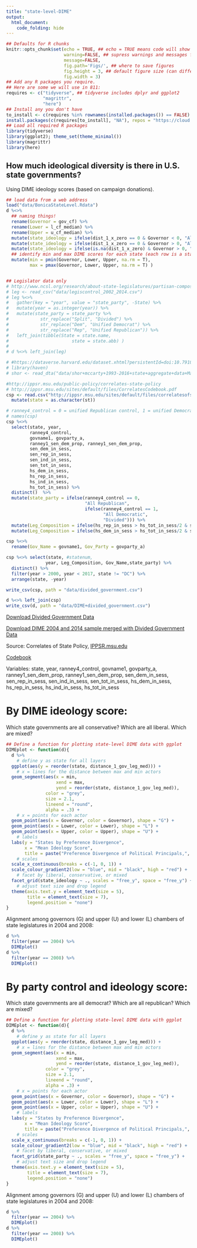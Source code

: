 ```yaml
---
title: "state-level-DIME"
output: 
  html_document:
    code_folding: hide
---
```

```r
## Defaults for R chunks
knitr::opts_chunk$set(echo = TRUE, ## echo = TRUE means code will show
                      warning=FALSE, ## supress warnings and messages from R
                      message=FALSE,
                      fig.path='Figs/', ## where to save figures
                      fig.height = 3, ## default figure size (can differ in each chunk)
                      fig.width = 3)
## Add any R packages you require. 
## Here are some we will use in 811:
requires <- c("tidyverse", ## tidyverse includes dplyr and ggplot2
              "magrittr",
              "here")
## Install any you don't have
to_install <- c(requires %in% rownames(installed.packages()) == FALSE)
install.packages(c(requires[to_install], "NA"), repos = "https://cloud.r-project.org/" )
## Load all required R packages
library(tidyverse)
library(ggplot2); theme_set(theme_minimal())
library(magrittr)
library(here)
```


## How much ideological diversity is there in U.S. state governments?

Using DIME ideology scores (based on campaign donations).

```r
## load data from a web address
load("data/BonicaStateLevel.Rdata")
d %<>%
  ## naming things! 
  rename(Governor = gov_cf) %>% 
  rename(Lower = l_cf_median) %>% 
  rename(Upper = u_cf_median) %>%
  mutate(state_ideology = ifelse(dist_1_x_zero == 0 & Governor < 0, "All Liberal", "Mixed")) %>% 
  mutate(state_ideology = ifelse(dist_1_x_zero == 0 & Governor > 0, "All Conservative", state_ideology)) %>%
  mutate(state_ideology = ifelse(is.na(dist_1_x_zero) & Governor > 0, "All Conservative", state_ideology)) %>%
  ## identify min and max DIME scores for each state (each row is a state)
  mutate(min = pmin(Governor, Lower, Upper, na.rm = T), 
         max = pmax(Governor, Lower, Upper, na.rm = T) )


## Legislator data only
# http://www.ncsl.org/research/about-state-legislatures/partisan-composition.aspx
# leg <- read_csv("data/legiscontrol_2002_2014.csv")
# leg %<>% 
#   gather(key = "year", value = "state_party", -State) %>%
#   mutate(year = as.integer(year)) %>%
#   mutate(state_party = state_party %>% 
#            str_replace("Split", "Divided") %>% 
#            str_replace("Dem", "Unified Democrat") %>% 
#            str_replace("Rep", "Unified Republican")) %>% 
#   left_join(tibble(State = state.name,
#                        state = state.abb) )
# 
# d %<>% left_join(leg)

# #https://dataverse.harvard.edu/dataset.xhtml?persistentId=doi:10.7910/DVN/BSLEFD
# library(haven)
# shor <- read_dta("data/shor+mccarty+1993-2016+state+aggregate+data+May+2018+release+(Updated+July+2018).dta")

#http://ippsr.msu.edu/public-policy/correlates-state-policy
# http://ippsr.msu.edu/sites/default/files/CorrelatesCodebook.pdf
csp <- read.csv("http://ippsr.msu.edu/sites/default/files/correlatesofstatepolicyprojectv2_1.csv") %>% 
  mutate(state = as.character(st))

# ranney4_control = 0 = unified Republican control, 1 = unified Democratic control, .5=neither.
# names(csp)
csp %<>% 
  select(state, year, 
         ranney4_control, 
         govname1, govparty_a, 
         ranney1_sen_dem_prop, ranney1_sen_dem_prop,
         sen_dem_in_sess,
         sen_rep_in_sess,
         sen_ind_in_sess,
         sen_tot_in_sess,
         hs_dem_in_sess,
         hs_rep_in_sess,
         hs_ind_in_sess,
         hs_tot_in_sess) %>%
  distinct()  %>% 
  mutate(state_party = ifelse(ranney4_control == 0, 
                              "All Republican", 
                              ifelse(ranney4_control == 1,
                                     "All Democratic",
                                     "Divided"))) %>% 
  mutate(Leg_Composition = ifelse(hs_rep_in_sess > hs_tot_in_sess/2 & sen_rep_in_sess > sen_tot_in_sess/2, "R", "S")) %>% 
  mutate(Leg_Composition = ifelse(hs_dem_in_sess > hs_tot_in_sess/2 & sen_dem_in_sess > sen_tot_in_sess/2, "D",Leg_Composition )) 

csp %<>% 
  rename(Gov_Name = govname1, Gov_Party = govparty_a)

csp %<>% select(state, #statenum, 
               year, Leg_Composition, Gov_Name,state_party) %>% 
  distinct() %>% 
  filter(year > 2000, year < 2017, state != "DC") %>% 
  arrange(state, -year)

write_csv(csp, path = "data/divided_government.csv")

d %<>% left_join(csp)
write_csv(d, path = "data/DIME+divided_government.csv")

```

[Download Divided Government Data](https://raw.githubusercontent.com/judgelord/state-level-DIME/master/data/divided_government.csv)

[Download DIME 2004 and 2014 sample merged with Divided Government Data](https://raw.githubusercontent.com/judgelord/state-level-DIME/master/data/DIME+divided_government.csv)

Source: Correlates of State Policy, [IPPSR.msu.edu](http://ippsr.msu.edu/public-policy/correlates-state-policy)

[Codebook](http://ippsr.msu.edu/sites/default/files/CorrelatesCodebook.pdf)

Variables: state, year, 
         ranney4_control, 
         govname1, govparty_a, 
         ranney1_sen_dem_prop, ranney1_sen_dem_prop,
         sen_dem_in_sess,
         sen_rep_in_sess,
         sen_ind_in_sess,
         sen_tot_in_sess,
         hs_dem_in_sess,
         hs_rep_in_sess,
         hs_ind_in_sess,
         hs_tot_in_sess


# By DIME ideology score:

Which state governments are all conservative? Which are all liberal. Which are mixed? 
```r
## Define a function for plotting state-level DIME data with ggplot
DIMEplot <- function(d){ 
  d %>%
    # define y as state for all layers
  ggplot(aes(y = reorder(state, distance_1_gov_leg_med))) +
    # x = lines for the distance between max and min actors
  geom_segment(aes(x = min, 
                   xend = max, 
                   yend = reorder(state, distance_1_gov_leg_med)), 
               color = "grey", 
               size = 2.1, 
               lineend = "round", 
               alpha = .3) + 
    # x = points for each actor
  geom_point(aes(x = Governor, color = Governor), shape = "G") + 
  geom_point(aes(x = Lower, color = Lower), shape = "L") + 
  geom_point(aes(x = Upper, color = Upper), shape = "U") + 
    # labels 
  labs(y = "States by Preference Divergence", 
       x = "Mean Ideology Score", 
       title = paste("Preference Divergence of Political Principals,", unique(d$year) ), color = "") +
    # scales
  scale_x_continuous(breaks = c(-1, 0, 1)) + 
  scale_colour_gradient2(low = "blue", mid = "black", high = "red") +
    # facet by liberal, conservative, or mixed
  facet_grid(state_ideology ~ ., scales = "free_y", space = "free_y") + 
    # adjust text size and drop legend
  theme(axis.text.y = element_text(size = 5), 
        title = element_text(size = 7), 
        legend.position = "none") 
}
```   

Alignment among governors (G) and upper (U) and lower (L) chambers of state legislatures in 2004 and 2008:
```r
d %>% 
  filter(year == 2004) %>% 
  DIMEplot()
d %>% 
  filter(year == 2008) %>%
  DIMEplot()
```     

# By party control and ideology score:

Which state governments are all democrat? Which are all republican? Which are mixed? 
```r
## Define a function for plotting state-level DIME data with ggplot
DIMEplot <- function(d){ 
  d %>%
    # define y as state for all layers
  ggplot(aes(y = reorder(state, distance_1_gov_leg_med))) +
    # x = lines for the distance between max and min actors
  geom_segment(aes(x = min, 
                   xend = max, 
                   yend = reorder(state, distance_1_gov_leg_med)), 
               color = "grey", 
               size = 2.1, 
               lineend = "round", 
               alpha = .3) + 
    # x = points for each actor
  geom_point(aes(x = Governor, color = Governor), shape = "G") + 
  geom_point(aes(x = Lower, color = Lower), shape = "L") + 
  geom_point(aes(x = Upper, color = Upper), shape = "U") + 
    # labels 
  labs(y = "States by Preference Divergence", 
       x = "Mean Ideology Score", 
       title = paste("Preference Divergence of Political Principals,", unique(d$year) ), color = "") +
    # scales
  scale_x_continuous(breaks = c(-1, 0, 1)) + 
  scale_colour_gradient2(low = "blue", mid = "black", high = "red") +
    # facet by liberal, conservative, or mixed
  facet_grid(state_party ~ ., scales = "free_y", space = "free_y") + 
    # adjust text size and drop legend
  theme(axis.text.y = element_text(size = 5), 
        title = element_text(size = 7), 
        legend.position = "none") 
}
```   

Alignment among governors (G) and upper (U) and lower (L) chambers of state legislatures in 2004 and 2008:
```r
d %>% 
  filter(year == 2004) %>% 
  DIMEplot()
d %>% 
  filter(year == 2008) %>%
  DIMEplot()
```     

